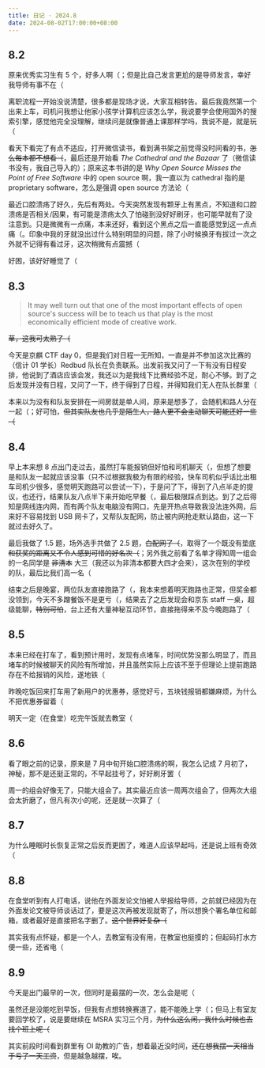 ```yaml
---
title: 日记 · 2024.8
date: 2024-08-02T17:00:00+08:00
---
```


## 8.2

原来优秀实习生有 5 个，好多人啊（；但是比自己发言更尬的是导师发言，幸好我导师有事不在（

离职流程一开始没说清楚，很多都是现场才说，大家互相转告。最后我竟然第一个出来上车，司机问我想让他家小孩学计算机应该怎么学，我说要学会使用国外的搜索引擎，感觉他完全没理解，继续问是就像普通上课那样学吗，我说不是，就是玩（

看天下看完了有点不适应，打开微信读书，看到满书架之前觉得没时间看的书，~~怎么每本都不想看（~~，最后还是开始看 *The Cathedral and the Bazaar* 了（微信读书没有，我自己导入的）；原来这本书讲的是 *Why Open Source Misses the Point of Free Software* 中的 open source 啊，我一直以为 cathedral 指的是 proprietary software，怎么是强调 open source 方法论（

最近口腔溃疡了好久，先后有两处。今天突然发现有颗牙上有黑点，不知道和口腔溃疡是否相关/因果，有可能是溃疡太久了怕碰到没好好刷牙，也可能早就有了没注意到。只是微微有一点痛，本来还好，看到这个黑点之后一直能感觉到这一点点痛（。印象中我的牙就没出过什么特别明显的问题，除了小时候换牙有拔过一次之外就不记得有看过牙，这次稍微有点震撼（

好困，该好好睡觉了（

## 8.3

>   It may well turn out that one of the most important effects of open source's success will be to teach us that play is the most economically efficient mode of creative work.

~~草，这我可太熟了（~~

今天是京麒 CTF day 0，但是我们对日程一无所知，一直是并不参加这次比赛的（信计 01 学长）Redbud 队长在负责联系。出发前我又问了一下有没有日程安排，他说到了酒店应该会发，我还以为是我线下比赛经验不足，耐心不够。到了之后发现并没有日程，又问了一下，终于得到了日程，并得知我们无人在队长群里（

本来以为没有和队友安排在一间房就是单人间，原来是想多了，会随机和路人分在一起（；好可怕，~~但其实队友也几乎是陌生人，路人更不会主动聊天可能还好一些（~~

## 8.4

早上本来想 8 点出门走过去，虽然打车能报销但好怕和司机聊天（，但想了想要是和队友一起就应该没事（只不过根据我极为有限的经验，快车司机似乎话比出租车司机少很多，感觉明天跑路可以尝试一下），于是问了下，得到了八点半走的提议，也还行，结果队友八点半下来开始吃早餐（，最后极限踩点到达。到了之后得知是网线连内网，而有两个队友电脑没有网口，先是开热点导致我没法连外网，后来好不容易找到 USB 网卡了，又帮队友配网，防止被内网抢走默认路由，这一下就过去好久了。

最后我做了 1.5 题，场外选手共做了 2.5 题，~~白配网了（~~，取得了一个既没有垫底 ~~和获奖的距离又不令人感到可惜的好名次（~~；另外我之前看了名单才得知周一组会的一名同学是 ~~非清本~~ 大三（我还以为非清本都要大四才会来），这次在别的学校的队，最后比我们高一名（

结束之后是晚宴，两位队友直接跑路了（，我本来想着明天跑路也正常，但奖金都没领到，今天不多蹭餐饭不是更亏（，结果去了之后发现会和京东 staff 一桌，超级能聊，~~特别可怕~~，台上还有大量神秘互动环节，直接拖得来不及今晚跑路了（

## 8.5

本来已经在打车了，看到预计用时，发现有点堵车，时间优势没那么明显了，而且堵车的时候被聊天的风险有所增加，并且虽然实际上应该不至于但理论上提前跑路存在不给报销的风险，遂地铁（

昨晚吃饭回来打车用了新用户的优惠券，感觉好亏，五块钱报销都嫌麻烦，为什么不把优惠券留着（

明天一定（在食堂）吃完午饭就去教室（

## 8.6

看了眼之前的记录，原来是 7 月中旬开始口腔溃疡的啊，我怎么记成 7 月初了，神秘，那不是还挺正常的，不早起挂号了，好好刷牙罢（

周一的组会好像无了，只能大组会了。其实最近应该一周两次组会了，但两次大组会太折磨了，但凡有次小的呢，还是就一次算了（

## 8.7

为什么睡眠时长恢复正常之后反而更困了，难道人应该早起吗，还是说上班有奇效（

## 8.8

在食堂听到有人打电话，说他在外面发论文怕被人举报给导师，之前就已经因为在外面发论文被导师谈话过了，要是这次再被发现就寄了，所以想换个署名单位和邮箱，或者最好是直接把名字删了。~~这个世界好复杂（~~

其实我有点怀疑，都是一个人，去教室有没有用，在教室也挺摸的；但起码打水方便一些，还省电（

## 8.9

今天是出门最早的一次，但同时是最摆的一次，怎么会是呢（

虽然还是没能吃到早饭，但我有点想转换赛道了，能不能晚上学（；但马上有室友要回学校了，说是要继续在 MSRA 实习三个月，~~为什么这么闲，我什么时候也去找个班上呢（~~

其实前段时间看到群里有 OI 助教的广告，想着最近没时间，~~还在想我摆一天相当于亏了一天工资~~，但是越急越摆，唉。

